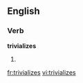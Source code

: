 
==English==

===Verb===
'''trivializes'''

# {{third-person singular of|[[trivialize]]}}

[[fr:trivializes]]
[[vi:trivializes]]